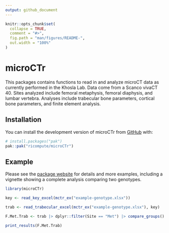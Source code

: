 ```yaml
---
output: github_document
---
```


<!-- README.md is generated from README.Rmd. Please edit that file -->

```r
knitr::opts_chunk$set(
  collapse = TRUE,
  comment = "#>",
  fig.path = "man/figures/README-",
  out.width = "100%"
)
```

# microCTr

<!-- badges: start -->
<!-- badges: end -->

This packages contains functions to read in and analyze microCT data as
currently performed in the Khosla Lab. Data come from a Scanco vivaCT 40. Sites
analyzed include femoral metaphysis, femoral diaphysis, and lumbar vertebra.
Analyses include trabecular bone parameters, cortical bone parameters, and
finite element analysis.
    

## Installation

You can install the development version of microCTr from [GitHub](https://github.com/ricompute/microCTr) with:

``` r
# install.packages("pak")
pak::pak("ricompute/microCTr")
```

## Example

Please see the [package website](https://ricompute.github.io/microCTr/)
for details and more examples, including a vignette showing a complete
analysis comparing two genotypes.

```r
library(microCTr)

key <- read_key_excel(mctr_ex("example-genotype.xlsx"))

trab <- read_trabecular_excel(mctr_ex("example-genotype.xlsx"), key)

F.Met.Trab <- trab |> dplyr::filter(Site == "Met") |> compare_groups()
```

```r
print_results(F.Met.Trab)
```


